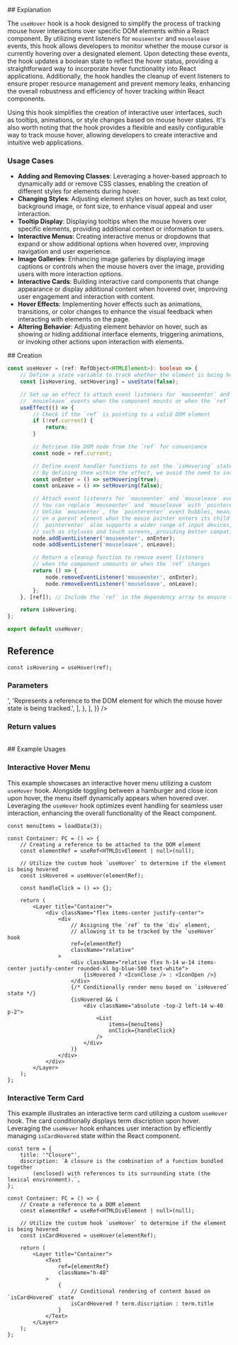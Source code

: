 
<ContentWrapper>
## Explanation

The `useHover` hook is a hook designed to simplify the process of tracking mouse hover interactions over specific DOM elements within a React component. By utilizing event listeners for `mouseenter` and `mouseleave` events, this hook allows developers to monitor whether the mouse cursor is currently hovering over a designated element. Upon detecting these events, the hook updates a boolean state to reflect the hover status, providing a straightforward way to incorporate hover functionality into React applications. Additionally, the hook handles the cleanup of event listeners to ensure proper resource management and prevent memory leaks, enhancing the overall robustness and efficiency of hover tracking within React components.

Using this hook simplifies the creation of interactive user interfaces, such as tooltips, animations, or style changes based on mouse hover states. It's also worth noting that the hook provides a flexible and easily configurable way to track mouse hover, allowing developers to create interactive and intuitive web applications.

### Usage Cases

-   **Adding and Removing Classes**: Leveraging a hover-based approach to dynamically add or remove CSS classes, enabling the creation of different styles for elements during hover.
-   **Changing Styles**: Adjusting element styles on hover, such as text color, background image, or font size, to enhance visual appeal and user interaction.
-   **Tooltip Display**: Displaying tooltips when the mouse hovers over specific elements, providing additional context or information to users.
-   **Interactive Menus**: Creating interactive menus or dropdowns that expand or show additional options when hovered over, improving navigation and user experience.
-   **Image Galleries**: Enhancing image galleries by displaying image captions or controls when the mouse hovers over the image, providing users with more interaction options.
-   **Interactive Cards**: Building interactive card components that change appearance or display additional content when hovered over, improving user engagement and interaction with content.
-   **Hover Effects**: Implementing hover effects such as animations, transitions, or color changes to enhance the visual feedback when interacting with elements on the page.
-   **Altering Behavior**: Adjusting element behavior on hover, such as showing or hiding additional interface elements, triggering animations, or invoking other actions upon interaction with elements.

</ContentWrapper>

<ContentWrapper>
## Creation

```typescript
const useHover = (ref: RefObject<HTMLElement>): boolean => {
    // Define a state variable to track whether the element is being hovered
    const [isHovering, setHovering] = useState(false);

    // Set up an effect to attach event listeners for `mouseenter` and
    // `mouseleave` events when the component mounts or when the `ref` changes
    useEffect(() => {
        // Check if the `ref` is pointing to a valid DOM element
        if (!ref.current) {
            return;
        }

        // Retrieve the DOM node from the `ref` for convenience
        const node = ref.current;

        // Define event handler functions to set the `isHovering` state accordingly.
        // By defining them within the effect, we avoid the need to include them in the dependency array
        const onEnter = () => setHovering(true);
        const onLeave = () => setHovering(false);

        // Attach event listeners for `mouseenter` and `mouseleave` events to the DOM node.
        // You can replace `mouseenter` and `mouseleave` with `pointerenter` and `pointerleave`.
        // Unlike `mouseenter`, the `pointerenter` event bubbles, meaning it can be captured
        // on a parent element when the mouse pointer enters its child elements.
        // `pointerenter` also supports a wider range of input devices,
        // such as styluses and touch screens, providing better compatibility and versatility
        node.addEventListener('mouseenter', onEnter);
        node.addEventListener('mouseleave', onLeave);

        // Return a cleanup function to remove event listeners
        // when the component unmounts or when the `ref` changes
        return () => {
            node.removeEventListener('mouseenter', onEnter);
            node.removeEventListener('mouseleave', onLeave);
        };
    }, [ref]); // Include the `ref` in the dependency array to ensure the `useEffect` runs when the `ref` changes

    return isHovering;
};

export default useHover;
```

</ContentWrapper>

<ContentWrapper>

## Reference

```tsx
const isHovering = useHover(ref);
```

### Parameters

<Table
    tableContent={{
        headerItems: ['Name', 'Type', 'Description'],
        bodyItems: [
            {
                head: 'ref',
                cells: [
                    'RefObject<HTMLElement>',
                    'Represents a reference to the DOM element for which the mouse hover state is being tracked.',
                ],
            },
        ],
    }}
/>

### Return values

<Table
    tableContent={{
        headerItems: ['Name', 'Type', 'Description'],
        bodyItems: [
            {
                head: 'isHovering',
                cells: [
                    'boolean',
                    'The indication of whether the element is currently being hovered over.',
                ],
            },
        ],
    }}
/>

</ContentWrapper>

<ContentWrapper>
## Example Usages

### Interactive Hover Menu

This example showcases an interactive hover menu utilizing a custom `useHover` hook. Alongside toggling between a hamburger and close icon upon hover, the menu itself dynamically appears when hovered over. Leveraging the `useHover` hook optimizes event handling for seamless user interaction, enhancing the overall functionality of the React component.

```tsx
const menuItems = loadData(3);

const Container: FC = () => {
    // Creating a reference to be attached to the DOM element
    const elementRef = useRef<HTMLDivElement | null>(null);

    // Utilize the custom hook `useHover` to determine if the element is being hovered
    const isHovered = useHover(elementRef);

    const handleClick = () => {};

    return (
        <Layer title="Container">
            <div className="flex items-center justify-center">
                <div
                    // Assigning the `ref` to the `div` element,
                    // allowing it to be tracked by the `useHover` hook
                    ref={elementRef}
                    className="relative"
                >
                    <div className="relative flex h-14 w-14 items-center justify-center rounded-xl bg-blue-500 text-white">
                        {isHovered ? <IconClose /> : <IconOpen />}
                    </div>
                    {/* Conditionally render menu based on `isHovered` state */}
                    {isHovered && (
                        <div className="absolute -top-2 left-14 w-40 p-2">
                            <List
                                items={menuItems}
                                onClick={handleClick}
                            />
                        </div>
                    )}
                </div>
            </div>
        </Layer>
    );
};
```

<ExampleWrapper>
    <CaseHamburgerMenu />
</ExampleWrapper>

### Interactive Term Card

This example illustrates an interactive term card utilizing a custom `useHover` hook. The card conditionally displays term discription upon hover. Leveraging the `useHover` hook enhances user interaction by efficiently managing `isCardHovered` state within the React component.

```tsx
const term = {
    title: '"Closure"',
    discription: `A closure is the combination of a function bundled together 
		(enclosed) with references to its surrounding state (the lexical environment).`,
};

const Container: FC = () => {
    // Create a reference to a DOM element
    const elementRef = useRef<HTMLDivElement | null>(null);

    // Utilize the custom hook `useHover` to determine if the element is being hovered
    const isCardHovered = useHover(elementRef);

    return (
        <Layer title="Container">
            <Text
                ref={elementRef}
                className="h-48"
            >
                {
                    // Conditional rendering of content based on `isCardHovered` state
                    isCardHovered ? term.discription : term.title
                }
            </Text>
        </Layer>
    );
};
```

<ExampleWrapper>
    <CaseTermCard />
</ExampleWrapper>

</ContentWrapper>
